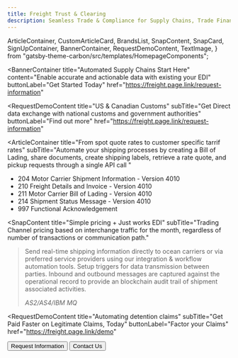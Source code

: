 ```yaml
---
title: Freight Trust & Clearing
description: Seamless Trade & Compliance for Supply Chains, Trade Finance & Logistics
---
```


<!-- SPDX-License-Identifier: Apache-2.0
SPDXVersion: SPDX-2.2
SPDX-FileCopyrightText: Copyright 2020 FreightTrust and Clearing Corporation -->

  ArticleContainer,
  CustomArticleCard,
  BrandsList,
  SnapContent,
  SnapCard,
  SignUpContainer,
  BannerContainer,
  RequestDemoContent,
  TextImage,
} from "gatsby-theme-carbon/src/templates/HomepageComponents";


<BannerContainer
  title="Automated Supply Chains Start Here"
  content="Enable accurate and actionable data with existing your EDI"
  buttonLabel="Get Started Today"
    href="https://freight.page.link/request-information"
>


</BannerContainer>


<RequestDemoContent
  title="US & Canadian Customs"
  subTitle="Get Direct data exchange with national customs and government authorities"
  buttonLabel="Find out more"
  href="https://freight.page.link/request-information"
></RequestDemoContent>

<ArticleContainer
  title="From spot quote rates to customer specific tarrif rates"
  subTitle="Automate your shipping processes by creating a Bill of Lading, share documents, create shipping labels, retrieve a rate quote, and pickup requests through a single API call
  "
>
- 204 Motor Carrier Shipment Information - Version 4010 <br />
- 210 Freight Details and Invoice - Version 4010 <br />
- 211 Motor Carrier Bill of Lading - Version 4010 <br />
- 214 Shipment Status Message - Version 4010 <br />
- 997 Functional Acknowledgement <br />


</ArticleContainer>


<SnapContent
  title="Simple pricing + Just works EDI"
  subTitle="Trading Channel pricing based on interchange traffic for the month, regardless of number of transactions or communication path."
>


  <Row>
    <Column colSm={12} colMd={6} colLg={6}>
      <SnapCard
        title="EDI Data exchange"
        buttonLabel="B2B Messages"
        content="Easily share job related information across your network, keeping yourself and your trading communities better informed and able to make more timely decisions."
        href="https://freight.page.link/snap-find-out-more"
      />
    </Column>
    <Column colSm={12} colMd={6} colLg={6}>
      <SnapCard
        title="Customs compliance"
        buttonLabel="From Regulations to Trade"
        content="Direct data exchange with national customs and government authorities keeps you compliant with global regulatory requirements."
        href="https://freight.page.link/snap-find-out-more"
      />
    </Column>
    <Column colSm={12} colMd={6} colLg={6}>
      <SnapCard
        title="Spend analysis, budgeting & reporting"
        buttonLabel="Evaluate the Freight Index"
        content="Evaluate performance vs cost relative to the market using the Drewry Container Freight Benchmark Index. "
        href="https://freight.page.link/snap-find-out-more"
      />
    </Column>
    <Column colSm={12} colMd={6} colLg={6}>
      <SnapCard
        title="Adhere to any partner-specific EDI format/specification"
        buttonLabel="Get Started"
        content="Get instant validation details per message, segment and data element. Generate 997, 999, TA1 or CONTRL acknowledgments based on work-flow defined parameters."
        href="https://freight.page.link/snap-find-out-more"
      />
    </Column>


  </Row>
</SnapContent>


<Row>
<Column colMd={3} colLg={10}>


> Send real-time shipping information directly to ocean carriers or via
> preferred service providers using our integration & workflow automation tools.
> Setup triggers for data transmission between parties. Inbound and outbound
> messages are captured against the operational record to provide an blockchain
> audit trail of shipment associated activities.
>
> <cite>AS2/AS4/IBM MQ</cite>

</Column>


</Row>


  <RequestDemoContent
  title="Automating detention claims"
  subTitle="Get Paid Faster on Legitimate Claims, Today"
  buttonLabel="Factor your Claims"
  href="https://freight.page.link/demo"
>


  <Button href="https://freight.page.link/request-information" kind="secondary">
    Request Information
  </Button>
  <Button href="https://freight.page.link/request-information" kind="tertiary">
    Contact Us
  </Button>
</RequestDemoContent>

